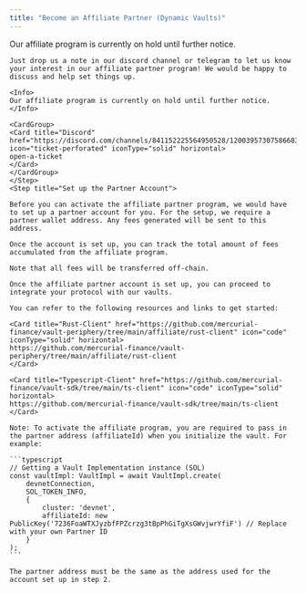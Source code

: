 ```yaml
---
title: "Become an Affiliate Partner (Dynamic Vaults)"
---
```


<Info>
  Our affiliate program is currently on hold until further notice.
</Info>

<Steps>
    <Step title="Get in touch with the Meteora Team">

    Just drop us a note in our discord channel or telegram to let us know your interest in our affiliate partner program! We would be happy to discuss and help set things up.

    <Info>
    Our affiliate program is currently on hold until further notice.
    </Info>

    <CardGroup>
    <Card title="Discord" href="https://discord.com/channels/841152225564950528/1200395730758668318" icon="ticket-perforated" iconType="solid" horizontal>
    open-a-ticket
    </Card>
    </CardGroup>
    </Step>
    <Step title="Set up the Partner Account">

    Before you can activate the affiliate partner program, we would have to set up a partner account for you. For the setup, we require a partner wallet address. Any fees generated will be sent to this address.

    Once the account is set up, you can track the total amount of fees accumulated from the affiliate program.

    Note that all fees will be transferred off-chain.
</Step>
<Step title="Integrate with our Vaults using our vault SDK">

    Once the affiliate partner account is set up, you can proceed to integrate your protocol with our vaults.

    You can refer to the following resources and links to get started:

    <Card title="Rust-Client" href="https://github.com/mercurial-finance/vault-periphery/tree/main/affiliate/rust-client" icon="code" iconType="solid" horizontal>
    https://github.com/mercurial-finance/vault-periphery/tree/main/affiliate/rust-client
    </Card>

    <Card title="Typescript-Client" href="https://github.com/mercurial-finance/vault-sdk/tree/main/ts-client" icon="code" iconType="solid" horizontal>
    https://github.com/mercurial-finance/vault-sdk/tree/main/ts-client
    </Card>

    Note: To activate the affiliate program, you are required to pass in the partner address (affiliateId) when you initialize the vault. For example:

    ```typescript
    // Getting a Vault Implementation instance (SOL)
    const vaultImpl: VaultImpl = await VaultImpl.create(
        devnetConnection,
        SOL_TOKEN_INFO,
        {
            cluster: 'devnet',
            affiliateId: new PublicKey('7236FoaWTXJyzbfFPZcrzg3tBpPhGiTgXsGWvjwrYfiF') // Replace with your own Partner ID
        }
    );
    ```

    The partner address must be the same as the address used for the account set up in step 2.
</Step>
</Steps>
